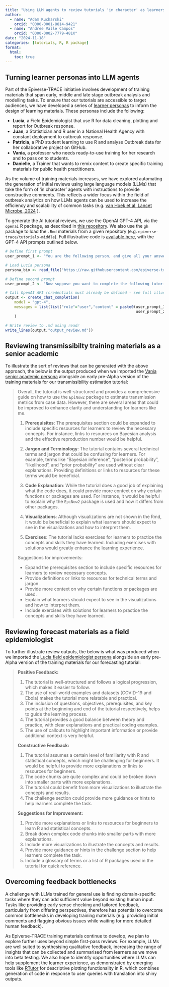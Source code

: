 ```yaml
---
title: "Using LLM agents to review tutorials 'in character' as learners"
author:
  - name: "Adam Kucharski"
    orcid: "0000-0001-8814-9421"
  - name: "Andree Valle Campos"
    orcid: "0000-0002-7779-481X"
date: "2024-11-18"
categories: [tutorials, R, R package]
format:
  html:
    toc: true
---
```


## Turning learner personas into LLM agents

Part of the Epiverse-TRACE initiative involves development of training materials that span early, middle and late stage outbreak analysis and modelling tasks. To ensure that our tutorials are accessible to target audiences, we have developed a series of [learner personas](https://github.com/epiverse-trace/personas) to inform the design of learning materials. These personas include the following:

- **Lucia**, a Field Epidemiologist that use R for data cleaning, plotting and report for Outbreak response.
- **Juan**, a Statistician and R user in a National Health Agency with constant deployment to outbreak response.
- **Patricia**, a PhD student learning to use R and analyse Outbreak data for her collaborative project on GitHub.
- **Vania**, a professor who needs ready-to-use training for her research and to pass on to students.
- **Danielle**, a Trainer that wants to remix content to create specific training materials for public health practitioners.

As the volume of training materials increases, we have explored automating the generation of initial reviews using large language models (LLMs) that take the form of 'in character' agents with instructions to provide constructive comments. This reflects a wider focus within the field of outbreak analytics on how LLMs agents can be used to increase the efficiency and scalability of common tasks (e.g. [van Hoek et al, Lancet Microbe, 2024](https://www.thelancet.com/journals/lanmic/article/PIIS2666-5247(24)00104-6/fulltext) ).

To generate the AI tutorial reviews, we use the OpenAI GPT-4 API, via the `openai` R package, as described in [this repository](https://github.com/adamkucharski/llm-api-scripts/). We also use the `gh` package to load the `.Rmd` materials from a given repository (e.g. `epiverse-trace/tutorials-middle`). Full illustrative code is [available here](https://github.com/adamkucharski/llm-api-scripts/blob/main/scripts/content_review_gpt.R), with the GPT-4 API prompts outlined below.

```r
# Define first prompt
user_prompt_1 <- "You are the following person, and give all your answers in character:"

# Load Lucia persona
persona_bio <- read_file("https://raw.githubusercontent.com/epiverse-trace/personas/master/lucia-outbreaks.qmd")

# Define second prompt
user_prompt_2 <- "Now suppose you want to complete the following tutorial about outbreak analysis in R. The content is in R markdown but would be knitted to HTML in reality, with additional figures where relevant. Provide a critique of the tutorial from your perspective as a learner. What is unclear? What is useful? What is difficult? What could be refined? Support comments with brief quotes. In your feedback be succinct, positive, constructive and specific. State what content to keep and what to improve. Provide clear suggestions for next steps to remove, change or add content. Note that visualisations will be in the tutorial, but are not shown in the Rmd, so do not comment on these. Summarise your review and suggestions for specific improvements in short bullet point paragraphs. If some of the points are similar, amalgamate these into a single bullet point. \n\n"

# Call OpenAI API (credentials must already be defined - see full illustrative code link above)
output <- create_chat_completion(
    model = "gpt-4",
    messages = list(list("role"="user","content" = paste0(user_prompt_1,persona_bio,
                                                          user_prompt_2,tutorial_contents))
    )

# Write review to .md using readr
write_lines(output,"output_review.md"))

```

## Reviewing transmissibilty training materials as a senior academic

To illustrate the sort of reviews that can be generated with the above approach, the below is the output produced when we imported the [Vania senior academic persona](https://epiverse-trace.github.io/personas/vania-academica.html) alongside an early pre-Alpha version of the training materials for our transmissibility estimation tutorial:

> Overall, the tutorial is well-structured and provides a comprehensive guide on how to use the `EpiNow2` package to estimate transmission metrics from case data. However, there are several areas that could be improved to enhance clarity and understanding for learners like me.
>
> 1. **Prerequisites**: The prerequisites section could be expanded to include specific resources for learners to review the necessary concepts. For instance, links to resources on Bayesian analysis and the effective reproduction number would be helpful.
>
> 2. **Jargon and Terminology**: The tutorial contains several technical terms and jargon that could be confusing for learners. For example, terms like "Bayesian inference", "posterior probability", "likelihood", and "prior probability" are used without clear explanations. Providing definitions or links to resources for these terms would be beneficial.
>
> 3. **Code Explanation**: While the tutorial does a good job of explaining what the code does, it could provide more context on why certain functions or packages are used. For instance, it would be helpful to explain why the `EpiNow2` package is used and how it differs from other packages.
>
> 4. **Visualizations**: Although visualizations are not shown in the Rmd, it would be beneficial to explain what learners should expect to see in the visualizations and how to interpret them.
>
> 5. **Exercises**: The tutorial lacks exercises for learners to practice the concepts and skills they have learned. Including exercises with solutions would greatly enhance the learning experience.
>
> Suggestions for improvements:
>
> - Expand the prerequisites section to include specific resources for learners to review necessary concepts.
> - Provide definitions or links to resources for technical terms and jargon.
> - Provide more context on why certain functions or packages are used.
> - Explain what learners should expect to see in the visualizations and how to interpret them.
> - Include exercises with solutions for learners to practice the concepts and skills they have learned.

## Reviewing forecast materials as a field epidemiologist

To further illustrate review outputs, the below is what was produced when we imported the [Lucia field epidemiologist persona](https://epiverse-trace.github.io/personas/lucia-outbreaks.html) alongside an early pre-Alpha version of the training materials for our forecasting tutorial:

> **Positive Feedback:**
>
> 1. The tutorial is well-structured and follows a logical progression, which makes it easier to follow.
> 2. The use of real-world examples and datasets (COVID-19 and Ebola) makes the tutorial more relatable and practical.
> 3. The inclusion of questions, objectives, prerequisites, and key points at the beginning and end of the tutorial respectively, helps to guide the learning process.
> 4. The tutorial provides a good balance between theory and practice, with clear explanations and practical coding examples.
> 5. The use of callouts to highlight important information or provide additional context is very helpful.
>
> **Constructive Feedback:**
>
> 1. The tutorial assumes a certain level of familiarity with R and statistical concepts, which might be challenging for beginners. It would be helpful to provide more explanations or links to resources for beginners.
> 2. The code chunks are quite complex and could be broken down into smaller parts with more explanations.
> 3. The tutorial could benefit from more visualizations to illustrate the concepts and results.
> 4. The challenge section could provide more guidance or hints to help learners complete the task.
>
> **Suggestions for Improvement:**
>
> 1. Provide more explanations or links to resources for beginners to learn R and statistical concepts.
> 2. Break down complex code chunks into smaller parts with more explanations.
> 3. Include more visualizations to illustrate the concepts and results.
> 4. Provide more guidance or hints in the challenge section to help learners complete the task.
> 5. Include a glossary of terms or a list of R packages used in the tutorial for quick reference.

## Overcoming feedback bottlenecks

A challenge with LLMs trained for general use is finding domain-specific tasks where they can add sufficient value beyond existing human input. Tasks like providing early sense checking and tailored feedback, particularly from differing perspectives, therefore has potential to overcome common bottlenecks in developing training materials (e.g. providing initial comments and flagging obvious issues while waiting for more detailed human feedback).

As Epiverse-TRACE training materials continue to develop, we plan to explore further uses beyond simple first-pass reviews. For example, LLMs are well suited to synthesising qualitative feedback, increasing the range of insights that can be collected and summarised from learners as we move into beta testing. We also hope to identify opportunities where LLMs can help supplement the learner experience, as demonstrated by emerging tools like [RTutor](http://rtutor.ai/) for descriptive plotting functionality in R, which combines generation of code in response to user queries with translation into shiny outputs.
